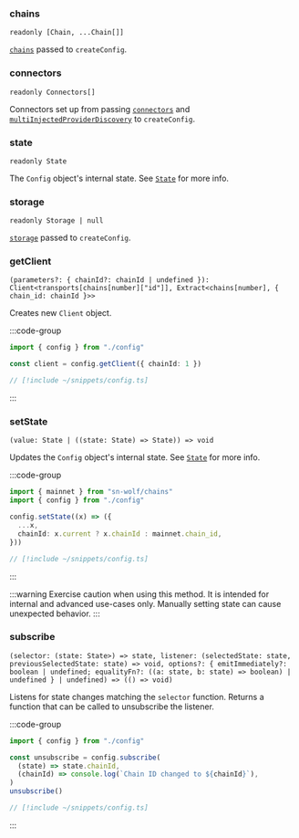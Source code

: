 ### chains

`readonly [Chain, ...Chain[]]`

[`chains`](/react/api/createConfig#chains) passed to `createConfig`.

### connectors

`readonly Connectors[]`

Connectors set up from passing [`connectors`](/react/api/createConfig#connectors) and [`multiInjectedProviderDiscovery`](/react/api/createConfig#multiinjectedproviderdiscovery) to `createConfig`.

### state

`readonly State`

The `Config` object's internal state. See [`State`](/react/api/createConfig#state-1) for more info.

### storage

`readonly Storage | null`

[`storage`](/react/api/createConfig#storage) passed to `createConfig`.

### getClient

`(parameters?: { chainId?: chainId | undefined }): Client<transports[chains[number]["id"]], Extract<chains[number], { chain_id: chainId }>>`

Creates new `Client` object.

:::code-group
```ts [index.ts]
import { config } from "./config"

const client = config.getClient({ chainId: 1 })
```

```ts [config.ts]
// [!include ~/snippets/config.ts]
```
:::

### setState

`(value: State | ((state: State) => State)) => void`

Updates the `Config` object's internal state. See [`State`](/react/api/createConfig#state-1) for more info.

:::code-group
```ts [index.ts]
import { mainnet } from "sn-wolf/chains"
import { config } from "./config"

config.setState((x) => ({
  ...x,
  chainId: x.current ? x.chainId : mainnet.chain_id,
}))
```

```ts [config.ts]
// [!include ~/snippets/config.ts]
```
:::

:::warning
Exercise caution when using this method. It is intended for internal and advanced use-cases only. Manually setting state can cause unexpected behavior.
:::

### subscribe

`(selector: (state: State>) => state, listener: (selectedState: state, previousSelectedState: state) => void, options?: { emitImmediately?: boolean | undefined; equalityFn?: ((a: state, b: state) => boolean) | undefined } | undefined) => (() => void)`

Listens for state changes matching the `selector` function. Returns a function that can be called to unsubscribe the listener.

:::code-group
```ts [index.ts]
import { config } from "./config"

const unsubscribe = config.subscribe(
  (state) => state.chainId,
  (chainId) => console.log(`Chain ID changed to ${chainId}`),
)
unsubscribe()
```

```ts [config.ts]
// [!include ~/snippets/config.ts]
```
:::

